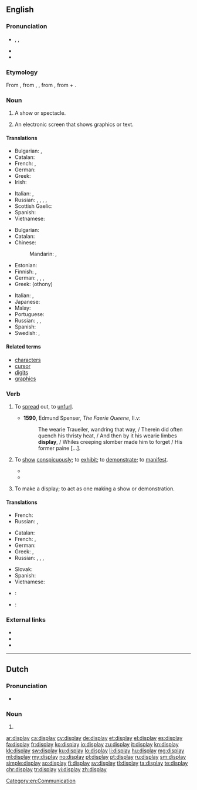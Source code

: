 ==English==
{{wikipedia|dab=display}}

===Pronunciation===
* {{enPR|dĭsplā'}}, {{IPA|/dɪsˈpleɪ/}}, {{X-SAMPA|/dIs"pleI/}}
* {{audio|En-us-display.ogg|Audio (US)}}
* {{rhymes|eɪ}}

===Etymology===
From {{etyl|enm|en}}, from {{etyl|fro|en}} {{term|lang=fro|despleier}}, {{term|lang=fro|desploier}}, from {{etyl|ML.|en}} {{term|lang=la|displicare||to unfold, display}}, from {{etyl|la|en}} {{term|lang=la|dis-||apart}} + {{term|lang=la|plicare||to fold}}.

===Noun===
{{en-noun}}

# A show or spectacle.
# {{context|computing|lang=en}} An electronic screen that shows graphics or text.

====Translations====
{{trans-top|spectacle}}
* Bulgarian: {{t+|bg|излагане|n}}, {{t+|bg|показ|m}}
* Catalan: {{t+|ca|espectacle|m}}
* French: {{t+|fr|représentation|f}}, {{t+|fr|spectacle|m}}
* German: {{t-|de|Vorführung|f}}
* Greek: {{t+|el|παράσταση|sc=Grek}}
* Irish: {{t-|ga|taispeántas|m}}
{{trans-mid}}
* Italian: {{t+|it|rappresentazione|f}}, {{t+|it|saggio|m}}
* Russian: {{t+|ru|показ|m|tr=pokáz}}, {{t+|ru|шоу|n|tr=šóu}}, {{t+|ru|представление|n|tr=predstavlénije|sc=Cyrl}}, {{t+|ru|зрелище|n|tr=zrélišče|sc=Cyrl}}, {{t+|ru|демонстрация|f|tr=demonstrácija|sc=Cyrl}}
* Scottish Gaelic: {{t-|gd|taisbeanadh|m}}
* Spanish: {{t+|es|espectáculo|m}}
* Vietnamese: {{t+|vi|biểu hiện}}
{{trans-bottom}}

{{trans-top|electronic screen}}
* Bulgarian: {{t-|bg|монитор|m}}
* Catalan: {{t+|ca|monitor|m}}
* Chinese:
*: Mandarin: {{t|cmn|顯示器|sc=Hani}}, {{t|cmn|显示器|tr=xiǎnshìqì|sc=Hani}}
* Estonian: {{t+|et|kuvar}}
* Finnish: {{t+|fi|näyttö}}, {{t+|fi|monitori}}
* German: {{t+|de|Display|n}}, {{t+|de|Monitor|m}}, {{t+|de|Bildschirm}}, {{t+|de|Anzeige|f}}
* Greek: {{t+|el|οθόνη|f}} (othony)
{{trans-mid}}
* Italian: {{t-|it|schermo|m}}, {{t+|it|video|m}}
* Japanese: {{t-|ja|ディスプレイ|tr=disupurei|sc=Jpan}}
* Malay: {{t-|ms|paparan}}
* Portuguese: {{t+|pt|monitor|m}}
* Russian: {{t+|ru|дисплей|m|tr=displéj, displɛ́j|sc=Cyrl}}, {{t+|ru|монитор|m|tr=monitór}}, {{t+|ru|экран|m|tr=ekrán|sc=Cyrl}}
* Spanish: {{t+|es|monitor|m}}
* Swedish: {{t+|sv|bildskärm|c}}, {{t+|sv|monitor|c}}
{{trans-bottom}}

====Related terms====
* [[character]]s
* [[cursor]]
* [[digit]]s
* [[graphics]]

===Verb===
{{en-verb}}

# {{context|obsolete|lang=en}} To [[spread]] out, to [[unfurl]].
#* '''1590''', Edmund Spenser, ''The Faerie Queene'', II.v:
#*: The wearie Traueiler, wandring that way, / Therein did often quench his thristy heat, / And then by it his wearie limbes '''display''', / Whiles creeping slomber made him to forget / His former paine [...].
# {{context|transitive|lang=en}} To [[show]] [[conspicuously]]; to [[exhibit]]; to [[demonstrate]]; to [[manifest]].
#* {{quote-book|year=1918|author={{w|W. B. Maxwell}}|chapter=12
|title=[http://openlibrary.org/works/OL1097634W The Mirror and the Lamp]
|passage=All this was extraordinarily distasteful to Churchill. It was ugly, gross. Never before had he felt such repulsion when the vicar '''displayed''' his characteristic bluntness or coarseness of speech. In the present connexion&nbsp;[&hellip;] such talk had been distressingly out of place.}}
#* {{quote-book|year=1963|author={{w|Margery Allingham}}|title={{w|The China Governess}}
|chapter=1|url=http://openlibrary.org/works/OL2004261W
|passage=The huge square box, parquet-floored and high-ceilinged, had been arranged to '''display''' a suite of bedroom furniture designed and made in the halcyon days of the last quarter of the nineteenth century,&nbsp;[&hellip;].}}
# {{context|intransitive|lang=en}} To make a display; to act as one making a show or demonstration.
#: {{rfquotek|Shakespeare}}

====Translations====
{{trans-top|to spread out}}
* French: {{t+|fr|étaler}}
* Russian: {{t+|ru|выставлять|tr=vystavljátʹ|sc=Cyrl}} {{impf}}, {{t+|ru|выставить|tr=výstavitʹ|sc=Cyrl}} {{pf.}}
{{trans-mid}}
{{trans-bottom}}

{{trans-top|to show conspicuously}}
* Catalan: {{t+|ca|exhibir}}
* French: {{t+|fr|afficher}}, {{t+|fr|étaler}}
* German: {{t+|de|anzeigen}}
* Greek: {{t+|el|παρουσιάζω|sc=Grek}}, {{t+|el|προβάλλω|sc=Grek}}
* Russian: {{t+|ru|отображать|tr=otobražátʹ|sc=Cyrl}} {{impf}}, {{t+|ru|отобразить|tr=otobrazítʹ|sc=Cyrl}} {{pf.}}, {{t+|ru|показывать|tr=pokázyvatʹ|sc=Cyrl}} {{impf}}, {{t+|ru|показать|tr=pokazátʹ|sc=Cyrl}} {{pf.}}
{{trans-mid}}
* Slovak: {{t-|sk|zobraziť}}
* Spanish: {{t+|es|exhibir}}
* Vietnamese: {{t+|vi|trưng bày}}
{{trans-bottom}}

{{checktrans-top}}
* {{ttbc|bg}}: {{t+|bg|показвам|sc=Cyrl}}
* {{ttbc|cy}}: {{t+|cy|arddangos}}
{{trans-bottom}}

===External links===
* {{R:Webster 1913}}
* {{R:Century 1911}}
* {{R:OneLook}}

[[Category:en:Communication]]

----

==Dutch==

===Pronunciation===
* {{IPA|/ˈdɪspleɪ/|lang=nl}}

===Noun===
{{nl-noun|f|g2=n|displays|displaytje}}

# {{l/en|display}}

[[ar:display]]
[[ca:display]]
[[cy:display]]
[[de:display]]
[[et:display]]
[[el:display]]
[[es:display]]
[[fa:display]]
[[fr:display]]
[[ko:display]]
[[io:display]]
[[zu:display]]
[[it:display]]
[[kn:display]]
[[kk:display]]
[[sw:display]]
[[ku:display]]
[[lo:display]]
[[li:display]]
[[hu:display]]
[[mg:display]]
[[ml:display]]
[[my:display]]
[[no:display]]
[[pl:display]]
[[pt:display]]
[[ru:display]]
[[sm:display]]
[[simple:display]]
[[so:display]]
[[fi:display]]
[[sv:display]]
[[tl:display]]
[[ta:display]]
[[te:display]]
[[chr:display]]
[[tr:display]]
[[vi:display]]
[[zh:display]]